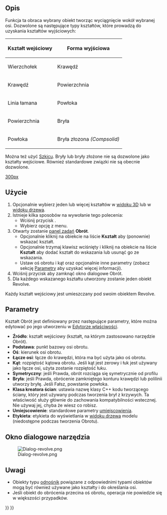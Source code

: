 <languages/>

{{Docnav/pl
|[[Part_Extrude/pl|Wyciągnij]]
|[[Part_Mirror/pl|Odbicie lustrzane]]
|[[Part_Workbench/pl|środowisko pracy Część]]
|IconL=Part_Extrude.svg
|IconR=Part_Mirror.svg
|IconC=Workbench_Part.svg
}}

{{GuiCommand/pl
|Name=Part Revolve
|Name/pl=Część: Obrót
|MenuLocation=Część → Obrót ...
|Workbenches=[[Part_Workbench/pl|Część]]
}}

<span id="Description"></span>
==Opis==

Funkcja ta obraca wybrany obiekt tworząc wyciągnięcie wokół wybranej osi. Dozwolone są następujące typy kształtów, które prowadzą do uzyskania kształtów wyjściowych:

{| class="wikitable"
|-
!Kształt wejściowy
!Forma wyjściowa
|-
|Wierzchołek 
|Krawędź
|-
|Krawędź 
|Powierzchnia
|-
|Linia łamana 
|Powłoka
|-
|Powierzchnia
|Bryła
|-
|Powłoka 
|Bryła złozona ''(Compsolid)''
|}

Można też użyć [[Sketcher_Workbench/pl|Szkicu]]. Bryły lub bryły złożone nie są dozwolone jako kształty wejściowe. Również standardowe związki nie są obecnie dozwolone.

[[image:Part_Revolve_example.png|300px]]
{{Caption|Przykład wyciągnięcia przez obrót}}

<span id="Usage"></span>
==Użycie==

# Opcjonalnie wybierz jeden lub więcej kształtów w [[3D_view/pl|widoku 3D]] lub w [[Tree_view/pl|widoku drzewa]].
# Istnieje kilka sposobów na wywołanie tego polecenia:
#* Wciśnij przycisk {{Button|[[Image:Part_Revolve.svg|16px]] [[Part_Revolve/pl|Obrót]]}}.
#* Wybierz opcję {{MenuCommand|Część → [[Image:Part_Revolve.svg|16px]] Obrót...}} z menu.
# Otwarty zostanie [[Task_panel/pl|panel zadań]] '''Obrót'''.
#* Opcjonalnie kliknij na obiekcie na liście '''Kształt''' aby (ponownie) wskazać kształt.
#* Opcjonalnie trzymaj klawisz {{KEY|Shift}} wciśnięty i kliknij na obiekcie na liście '''Kształt''' aby dodać kształt do wskazania lub usunąć go ze wskazania.
#* Ustaw oś obrotu i kąt oraz opcjonalnie inne parametry (zobacz sekcję [[#Parametry|Parametry]] aby uzyskać więcej informacji).
# Wciśnij przycisk {{Button|OK}} aby zamknąć okno dialogowe Obrót.
# Dla każdego wskazanego kształtu utworzony zostanie jeden obiekt Revolve.

Każdy kształt wejściowy jest umieszczany pod swoim obiektem Revolve.

<span id="Parameters"></span>
==Parametry==

Kształt Obrót jest definiowany przez następujące parametry, które można edytować po jego utworzeniu w [[Property_editor/pl|Edytorze właściwości]].  
* '''Źródło''': kształt wejściowy (kształt, na którym zastosowano narzędzie Obrót).
* '''Podstawa''': punkt bazowy osi obrotu.
* '''Oś''': kierunek osi obrotu.
* '''Łącze osi''': łącze do krawędzi, która ma być użyta jako oś obrotu.
* '''Kąt''': rozpiętość kątowa obrotu. Jeśli kąt jest zerowy i łuk jest używany jako łącze osi, użyta zostanie rozpiętość łuku.
* '''Symetryczny''': jeśli Prawda, obrót rozciąga się symetrycznie od profilu
* '''Bryła''': jeśli Prawda, obrócenie zamkniętego konturu krawędzi lub polilinii utworzy bryłę. Jeśli Fałsz, powstanie powłoka.
* '''Klasa kreatora ścian''': ustawia nazwę klasy C++ kodu tworzącego ściany, który jest używany podczas tworzenia brył z krzywych. Ta właściwość służy głównie do zachowania kompatybilności wstecznej. Nie używaj jej, chyba że wiesz co robisz.
* '''Umiejscowienie''': standardowe parametry [[Placement/pl|umiejscowienia]].
* '''Etykieta''': etykieta do wyświetlania w [[Tree_view/pl|widoku drzewa]] modelu (niedostępne podczas tworzenia Obrotu).

<span id="Task_dialog"></span>
== Okno dialogowe narzędzia == 

<div class="mw-translate-fuzzy">
[[Image:Dialog-revolve.png]]
</div>

<span id="Notes"></span>
==Uwagi==

<div class="mw-translate-fuzzy">
* Obiekty typu [[App_Link/pl|odnośnik]] powiązane z odpowiednimi typami obiektów mogą być również używane jako kształty i do określania osi. {{Version/pl|0.20}}
* Jeśli obiekt do obrócenia przecina oś obrotu, operacja nie powiedzie się w większości przypadków.
</div>


{{Docnav/pl
|[[Part_Extrude/pl|Wyciągnij]]
|[[Part_Mirror/pl|Odbicie lustrzane]]
|[[Part_Workbench/pl|środowisko pracy Część]]
|IconL=Part_Extrude.svg
|IconR=Part_Mirror.svg
|IconC=Workbench_Part.svg
}}

{{Part Tools navi{{#translation:}}}}
{{Userdocnavi{{#translation:}}}}